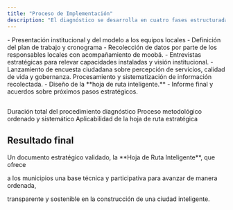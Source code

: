 ```yaml
---
title: "Proceso de Implementación"
description: "El diagnóstico se desarrolla en cuatro fases estructuradas a lo largo de tres meses, cada una con objetivos específicos y entregables definidos."
---
```


<Steps>
  <Step title="Inicio" titleSize="h2">
    - Presentación institucional y del modelo a los equipos locales
    - Definición del plan de trabajo y cronograma
  </Step>
  <Step title="Diagnóstico" titleSize="h2">
    - Recolección de datos por parte de los responsables locales con acompañamiento de moobä.
    - Entrevistas estratégicas para relevar capacidades instaladas y visión institucional.
    - Lanzamiento de encuesta ciudadana sobre percepción de servicios, calidad de vida y gobernanza.
  </Step>
  <Step title="Análisis" titleSize="h2">
    Procesamiento y sistematización de información recolectada.
  </Step>
  <Step title="Cierre" titleSize="h2">
    - Diseño de la **hoja de ruta inteligente.**
    - Informe final y acuerdos sobre próximos pasos estratégicos.
  </Step>
</Steps>

## 

<Columns cols={3}>
  <Card title="Meses de Trabajo" icon="3">
    Duración total del procedimiento diagnóstico
  </Card>
  <Card title="Fases Estructuradas" icon="4">
    Proceso metodológico ordenado y sistemático
  </Card>
  <Card title="Años de Horizonte" icon="4">
    Aplicabilidad de la hoja de ruta estratégica
  </Card>
</Columns>

## Resultado final

<Check>
  Un documento estratégico validado, la **Hoja de Ruta Inteligente**, que ofrece

  a los municipios una base técnica y participativa para avanzar de manera ordenada,

  transparente y sostenible en la construcción de una ciudad inteligente.
</Check>

## 